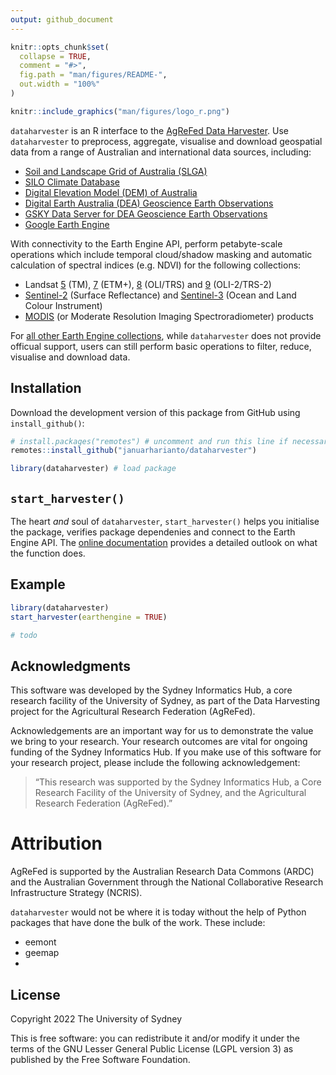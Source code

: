 ```yaml
---
output: github_document
---
```


<!-- README.md is generated from README.Rmd. Please edit that file -->

```r
knitr::opts_chunk$set(
  collapse = TRUE,
  comment = "#>",
  fig.path = "man/figures/README-",
  out.width = "100%"
)
```


<!-- badges: start -->
<!-- badges: end -->



```r
knitr::include_graphics("man/figures/logo_r.png")
```

`dataharvester` is an R interface to the [AgReFed Data Harvester]().
Use `dataharvester` to preprocess, aggregate, visualise and download geospatial data from a range of Australian and international data sources, including:

- [Soil and Landscape Grid of Australia (SLGA)]()
- [SILO Climate Database]()
- [Digital Elevation Model (DEM) of Australia]()
- [Digital Earth Australia (DEA) Geoscience Earth Observations]()
- [GSKY Data Server for DEA Geoscience Earth Observations]()
- [Google Earth Engine]()

With connectivity to the Earth Engine API, perform petabyte-scale operations which include temporal cloud/shadow masking and automatic calculation of spectral indices (e.g. NDVI) for the following collections:

- Landsat [5]() (TM), [7]() (ETM+), [8]() (OLI/TRS) and [9]() (OLI-2/TRS-2)
- [Sentinel-2]() (Surface Reflectance) and [Sentinel-3]() (Ocean and Land Colour Instrument)
- [MODIS](https://developers.google.com/earth-engine/datasets/catalog/modis) (or Moderate Resolution Imaging Spectroradiometer) products

For [all other Earth Engine collections](https://developers.google.com/earth-engine/datasets/), while `dataharvester` does not provide officual support, users can still perform basic operations to filter, reduce, visualise and download data.

## Installation

Download the development version of this package from GitHub using `install_github()`:

```r
# install.packages("remotes") # uncomment and run this line if necessary
remotes::install_github("januarharianto/dataharvester")

library(dataharvester) # load package
```


## `start_harvester()`

The heart *and* soul of `dataharvester`, `start_harvester()` helps you initialise the package, verifies package dependenies and connect to the Earth Engine API. The [online documentation]() provides a detailed outlook on what the function does.


## Example

```r
library(dataharvester)
start_harvester(earthengine = TRUE)

# todo

```

## Acknowledgments

This software was developed by the Sydney Informatics Hub, a core research facility of the University of Sydney, as part of the Data Harvesting project for the Agricultural Research Federation (AgReFed).

Acknowledgements are an important way for us to demonstrate the value we bring to your research. Your research outcomes are vital for ongoing funding of the Sydney Informatics Hub.
If you make use of this software for your research project, please include the following acknowledgement:

> “This research was supported by the Sydney Informatics Hub, a Core Research Facility of the University of Sydney, and the Agricultural Research Federation (AgReFed)."

# Attribution

AgReFed is supported by the Australian Research Data Commons (ARDC) and the Australian Government through the National Collaborative Research Infrastructure Strategy (NCRIS).

`dataharvester` would not be where it is today without the help of Python packages that have done the bulk of the work. These include:

- eemont
- geemap
- 

## License

Copyright 2022 The University of Sydney

This is free software: you can redistribute it and/or modify it under the terms of the GNU Lesser General Public License (LGPL version 3) as published by the Free Software Foundation.
